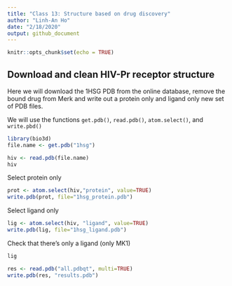 ```yaml
---
title: "Class 13: Structure based on drug discovery"
author: "Linh-An Ho"
date: "2/18/2020"
output: github_document
---
```


```r
knitr::opts_chunk$set(echo = TRUE)
```

## Download and clean HIV-Pr receptor structure

Here we will download the 1HSG PDB from the online database, remove the bound drug from Merk and write out a protein only and ligand only new set of PDB files.

We will use the functions `get.pdb()`, `read.pdb()`, `atom.select()`, and `write.pbd()`
```r
library(bio3d)
file.name <- get.pdb("1hsg")

hiv <- read.pdb(file.name)
hiv
```

Select protein only
```r
prot <- atom.select(hiv,"protein", value=TRUE)
write.pdb(prot, file="1hsg_protein.pdb")
```

Select ligand only
```r
lig <- atom.select(hiv, "ligand", value=TRUE)
write.pdb(lig, file="1hsg_ligand.pdb")
```

Check that there's only a ligand (only MK1)
```r
lig
```


```r
res <- read.pdb("all.pdbqt", multi=TRUE)
write.pdb(res, "results.pdb")
```


